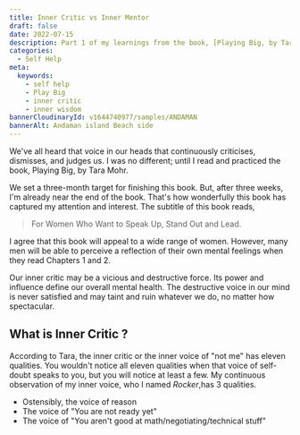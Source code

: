 ```yaml
---
title: Inner Critic vs Inner Mentor
draft: false
date: 2022-07-15
description: Part 1 of my learnings from the book, [Playing Big, by Tara Mohr](https://amzn.to/3cvmhol). 
categories:
  - Self Help
meta:
  keywords:
    - self help
    - Play Big
    - inner critic
    - inner wisdom
bannerCloudinaryId: v1644740977/samples/ANDAMAN
bannerAlt: Andaman island Beach side 
---
```


We've all heard that voice in our heads that continuously criticises, dismisses, and judges us.
I was no different; until I read and practiced the book, Playing Big, by Tara Mohr.

We set a three-month target for finishing this book. But, after three weeks, I'm already near the end of the book. That's how wonderfully this book has captured my attention and interest.
The subtitle of this book reads,

>  For Women Who Want to Speak Up, Stand Out and Lead. 

I agree that this book will appeal to a wide range of women. However, many men will be able to perceive a reflection of their own mental feelings when they read Chapters 1 and 2.

Our inner critic may be a vicious and destructive force. Its power and influence define our overall mental health. The destructive voice in our mind is never satisfied and may taint and ruin whatever we do, no matter how spectacular.

## What is Inner Critic ?

According to Tara, the inner critic or the inner voice of "not me" has eleven qualities. You wouldn't notice all eleven qualities when that voice of self-doubt speaks to you, but you will notice at least a few.
My continuous observation of my inner voice, who I named *Rocker*,has 3 qualities.

* Ostensibly, the voice of reason
* The voice of "You are not ready yet" 
* The voice of "You aren't good at math/negotiating/technical stuff" 

